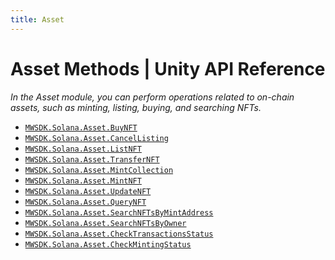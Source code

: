 ```yaml
---
title: Asset
---
```


# Asset Methods | Unity API Reference
*In the Asset module, you can perform operations related to on-chain assets, such as minting, listing, buying, and searching NFTs.*

- [`MWSDK.Solana.Asset.BuyNFT`](/api-reference/unity/solana/asset/BuyNFT)
- [`MWSDK.Solana.Asset.CancelListing`](/api-reference/unity/solana/asset/CancelListing)
- [`MWSDK.Solana.Asset.ListNFT`](/api-reference/unity/solana/asset/ListNFT)
- [`MWSDK.Solana.Asset.TransferNFT`](/api-reference/unity/solana/asset/TransferNFT)
- [`MWSDK.Solana.Asset.MintCollection`](/api-reference/unity/solana/asset/MintCollection)
- [`MWSDK.Solana.Asset.MintNFT`](/api-reference/unity/solana/asset/MintNFT)
- [`MWSDK.Solana.Asset.UpdateNFT`](/api-reference/unity/solana/asset/UpdateNFT)
- [`MWSDK.Solana.Asset.QueryNFT`](/api-reference/unity/solana/asset/QueryNFT)
- [`MWSDK.Solana.Asset.SearchNFTsByMintAddress`](/api-reference/unity/solana/asset/SearchNFTsByMintAddress)
- [`MWSDK.Solana.Asset.SearchNFTsByOwner`](/api-reference/unity/solana/asset/SearchNFTsByOwner)
- [`MWSDK.Solana.Asset.CheckTransactionsStatus`](/api-reference/unity/solana/asset/CheckTransactionsStatus)
- [`MWSDK.Solana.Asset.CheckMintingStatus`](/api-reference/unity/solana/asset/CheckMintingStatus)
